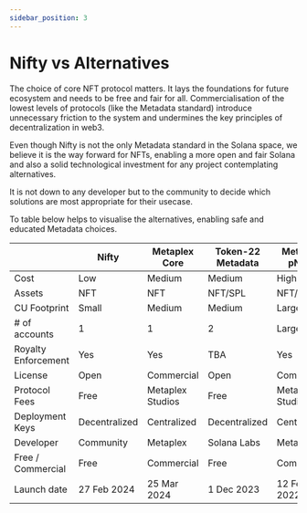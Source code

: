 ```yaml
---
sidebar_position: 3
---
```


# Nifty vs Alternatives

The choice of core NFT protocol matters. It lays the foundations for future ecosystem and needs to be free and fair for all. Commercialisation of the lowest levels of protocols (like the Metadata standard) introduce unnecessary friction to the system and undermines the key principles of decentralization in web3.

Even though Nifty is not the only Metadata standard in the Solana space, we believe it is the way forward for NFTs, enabling a more open and fair Solana and also a solid technological investment for any project contemplating alternatives.

It is not down to any developer but to the community to decide which solutions are most appropriate for their usecase.

To table below helps to visualise the alternatives, enabling safe and educated Metadata choices.

||Nifty|Metaplex Core|Token-22 Metadata|Metaplex pNFTs|
|-----|-----|-----|-----|-----|
|Cost|Low|Medium|Medium|High|
|Assets|NFT|NFT|NFT/SPL|NFT/SPL|
|CU Footprint|Small|Medium|Medium|Large|
|# of accounts|1|1|2|Large|
|Royalty Enforcement|Yes|Yes|TBA|Yes|
|License|Open|Commercial|Open|Commercial|
|Protocol Fees|Free|Metaplex Studios|Free|Metaplex Studios|
|Deployment Keys|Decentralized|Centralized|Decentralized|Centralized|
|Developer|Community|Metaplex|Solana Labs|Metaplex|
|Free / Commercial|Free|Commercial|Free|Commercial|
|Launch date|27 Feb 2024|25 Mar 2024|1 Dec 2023|12 Feb 2022|


```
